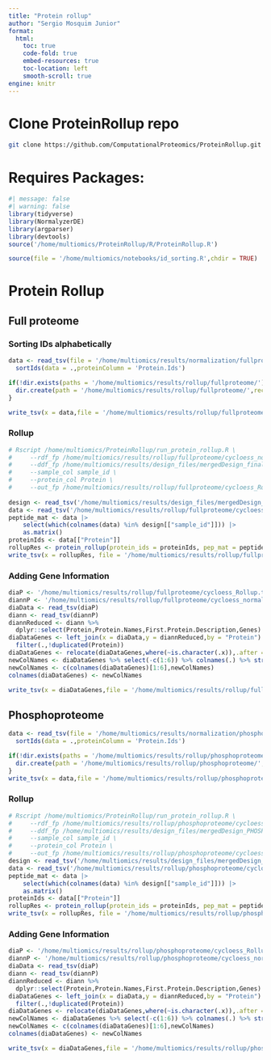 ```yaml
---
title: "Protein rollup"
author: "Sergio Mosquim Junior"
format:
  html:
    toc: true
    code-fold: true
    embed-resources: true
    toc-location: left
    smooth-scroll: true
engine: knitr
---
```

# Clone ProteinRollup repo

```bash
git clone https://github.com/ComputationalProteomics/ProteinRollup.git /home/multiomics/ProteinRollup
```

# Requires Packages:
```r
#| message: false
#| warning: false
library(tidyverse)
library(NormalyzerDE)
library(argparser)
library(devtools)
source('/home/multiomics/ProteinRollup/R/ProteinRollup.R')

source(file = '/home/multiomics/notebooks/id_sorting.R',chdir = TRUE)
```

# Protein Rollup
## Full proteome
### Sorting IDs alphabetically
```r
data <- read_tsv(file = '/home/multiomics/results/normalization/fullproteome/peptide_normalization/CycLoess-normalized.txt') %>%
  sortIds(data = .,proteinColumn = 'Protein.Ids')

if(!dir.exists(paths = '/home/multiomics/results/rollup/fullproteome/')) {
  dir.create(path = '/home/multiomics/results/rollup/fullproteome/',recursive = TRUE)
}

write_tsv(x = data,file = '/home/multiomics/results/rollup/fullproteome/cycloess_normalized_sorted.tsv')
```

### Rollup
```r
# Rscript /home/multiomics/ProteinRollup/run_protein_rollup.R \
#     --rdf_fp /home/multiomics/results/rollup/fullproteome/cycloess_normalized_sorted.tsv \
#     --ddf_fp /home/multiomics/results/design_files/mergedDesign_final.tsv \
#     --sample_col sample_id \
#     --protein_col Protein \
#     --out_fp /home/multiomics/results/rollup/fullproteome/cycloess_Rollup.tsv
  
design <- read_tsv('/home/multiomics/results/design_files/mergedDesign_final.tsv')
data <- read_tsv('/home/multiomics/results/rollup/fullproteome/cycloess_normalized_sorted.tsv')
peptide_mat <- data |> 
    select(which(colnames(data) %in% design[["sample_id"]])) |> 
    as.matrix()
proteinIds <- data[["Protein"]]
rollupRes <- protein_rollup(protein_ids = proteinIds, pep_mat = peptide_mat)
write_tsv(x = rollupRes, file = '/home/multiomics/results/rollup/fullproteome/cycloess_Rollup.tsv')
```

### Adding Gene Information
```r
diaP <- '/home/multiomics/results/rollup/fullproteome/cycloess_Rollup.tsv'
diannP <- '/home/multiomics/results/rollup/fullproteome/cycloess_normalized_sorted.tsv'
diaData <- read_tsv(diaP)
diann <- read_tsv(diannP)
diannReduced <- diann %>% 
  dplyr::select(Protein,Protein.Names,First.Protein.Description,Genes)
diaDataGenes <- left_join(x = diaData,y = diannReduced,by = "Protein") %>% 
  filter(.,!duplicated(Protein))
diaDataGenes <- relocate(diaDataGenes,where(~is.character(.x)),.after = 'Protein')
newColNames <- diaDataGenes %>% select(-c(1:6)) %>% colnames(.) %>% str_remove(pattern = '^X')
newColNames <- c(colnames(diaDataGenes)[1:6],newColNames)
colnames(diaDataGenes) <- newColNames

write_tsv(x = diaDataGenes,file = '/home/multiomics/results/rollup/fullproteome/cycloess_Rollup_Genes.tsv')
```

## Phosphoproteome
```r
data <- read_tsv(file = '/home/multiomics/results/normalization/phosphoproteome/peptide_normalization/CycLoess-normalized.txt') %>%
  sortIds(data = .,proteinColumn = 'Protein.Ids')

if(!dir.exists(paths = '/home/multiomics/results/rollup/phosphoproteome/')) {
  dir.create(path = '/home/multiomics/results/rollup/phosphoproteome/',recursive = TRUE)
}
write_tsv(x = data,file = '/home/multiomics/results/rollup/phosphoproteome/cycloess_normalized_sorted.tsv')
```

### Rollup
```r
# Rscript /home/multiomics/ProteinRollup/run_protein_rollup.R \
#     --rdf_fp /home/multiomics/results/rollup/phosphoproteome/cycloess_normalized_sorted.tsv \
#     --ddf_fp /home/multiomics/results/design_files/mergedDesign_PHOSPHO_Filtered.tsv \
#     --sample_col sample_id \
#     --protein_col Protein \
#     --out_fp /home/multiomics/results/rollup/phosphoproteome/cycloess_Rollup.tsv
design <- read_tsv('/home/multiomics/results/design_files/mergedDesign_PHOSPHO_Filtered.tsv')
data <- read_tsv('/home/multiomics/results/rollup/phosphoproteome/cycloess_normalized_sorted.tsv')
peptide_mat <- data |> 
    select(which(colnames(data) %in% design[["sample_id"]])) |> 
    as.matrix()
proteinIds <- data[["Protein"]]
rollupRes <- protein_rollup(protein_ids = proteinIds, pep_mat = peptide_mat)
write_tsv(x = rollupRes, file = '/home/multiomics/results/rollup/phosphoproteome/cycloess_Rollup.tsv')
```

### Adding Gene Information
```r
diaP <- '/home/multiomics/results/rollup/phosphoproteome/cycloess_Rollup.tsv'
diannP <- '/home/multiomics/results/rollup/phosphoproteome/cycloess_normalized_sorted.tsv'
diaData <- read_tsv(diaP)
diann <- read_tsv(diannP)
diannReduced <- diann %>% 
  dplyr::select(Protein,Protein.Names,First.Protein.Description,Genes)
diaDataGenes <- left_join(x = diaData,y = diannReduced,by = "Protein") %>% 
  filter(.,!duplicated(Protein))
diaDataGenes <- relocate(diaDataGenes,where(~is.character(.x)),.after = 'Protein')
newColNames <- diaDataGenes %>% select(-c(1:6)) %>% colnames(.) %>% str_remove(pattern = '^X')
newColNames <- c(colnames(diaDataGenes)[1:6],newColNames)
colnames(diaDataGenes) <- newColNames

write_tsv(x = diaDataGenes,file = '/home/multiomics/results/rollup/phosphoproteome/cycloess_Rollup_Genes.tsv')
```